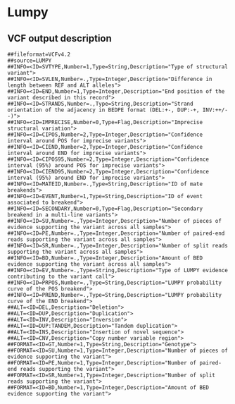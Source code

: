 # Lumpy

## VCF output description

```
##fileformat=VCFv4.2
##source=LUMPY
##INFO=<ID=SVTYPE,Number=1,Type=String,Description="Type of structural variant">
##INFO=<ID=SVLEN,Number=.,Type=Integer,Description="Difference in length between REF and ALT alleles">
##INFO=<ID=END,Number=1,Type=Integer,Description="End position of the variant described in this record">
##INFO=<ID=STRANDS,Number=.,Type=String,Description="Strand orientation of the adjacency in BEDPE format (DEL:+-, DUP:-+, INV:++/--)">
##INFO=<ID=IMPRECISE,Number=0,Type=Flag,Description="Imprecise structural variation">
##INFO=<ID=CIPOS,Number=2,Type=Integer,Description="Confidence interval around POS for imprecise variants">
##INFO=<ID=CIEND,Number=2,Type=Integer,Description="Confidence interval around END for imprecise variants">
##INFO=<ID=CIPOS95,Number=2,Type=Integer,Description="Confidence interval (95%) around POS for imprecise variants">
##INFO=<ID=CIEND95,Number=2,Type=Integer,Description="Confidence interval (95%) around END for imprecise variants">
##INFO=<ID=MATEID,Number=.,Type=String,Description="ID of mate breakends">
##INFO=<ID=EVENT,Number=1,Type=String,Description="ID of event associated to breakend">
##INFO=<ID=SECONDARY,Number=0,Type=Flag,Description="Secondary breakend in a multi-line variants">
##INFO=<ID=SU,Number=.,Type=Integer,Description="Number of pieces of evidence supporting the variant across all samples">
##INFO=<ID=PE,Number=.,Type=Integer,Description="Number of paired-end reads supporting the variant across all samples">
##INFO=<ID=SR,Number=.,Type=Integer,Description="Number of split reads supporting the variant across all samples">
##INFO=<ID=BD,Number=.,Type=Integer,Description="Amount of BED evidence supporting the variant across all samples">
##INFO=<ID=EV,Number=.,Type=String,Description="Type of LUMPY evidence contributing to the variant call">
##INFO=<ID=PRPOS,Number=.,Type=String,Description="LUMPY probability curve of the POS breakend">
##INFO=<ID=PREND,Number=.,Type=String,Description="LUMPY probability curve of the END breakend">
##ALT=<ID=DEL,Description="Deletion">
##ALT=<ID=DUP,Description="Duplication">
##ALT=<ID=INV,Description="Inversion">
##ALT=<ID=DUP:TANDEM,Description="Tandem duplication">
##ALT=<ID=INS,Description="Insertion of novel sequence">
##ALT=<ID=CNV,Description="Copy number variable region">
##FORMAT=<ID=GT,Number=1,Type=String,Description="Genotype">
##FORMAT=<ID=SU,Number=1,Type=Integer,Description="Number of pieces of evidence supporting the variant">
##FORMAT=<ID=PE,Number=1,Type=Integer,Description="Number of paired-end reads supporting the variant">
##FORMAT=<ID=SR,Number=1,Type=Integer,Description="Number of split reads supporting the variant">
##FORMAT=<ID=BD,Number=1,Type=Integer,Description="Amount of BED evidence supporting the variant">
```
